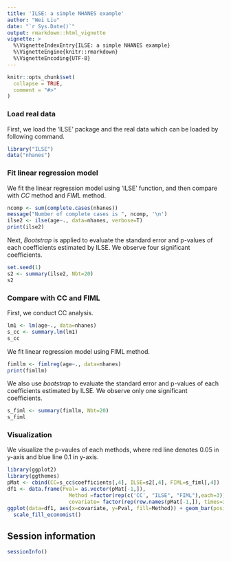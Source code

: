 ---
title: 'ILSE: a simple NHANES example'
author: "Wei Liu"
date: "`r Sys.Date()`"
output: rmarkdown::html_vignette
vignette: >
  %\VignetteIndexEntry{ILSE: a simple NHANES example}
  %\VignetteEngine{knitr::rmarkdown}
  %\VignetteEncoding{UTF-8}
---

```{r, include = FALSE}
knitr::opts_chunk$set(
  collapse = TRUE,
  comment = "#>"
)
```

### Load real data
First, we load the 'ILSE' package and the real data which can be loaded by following command.
```{r eval = FALSE}
library("ILSE")
data("nhanes")
```

### Fit linear regression model
We fit the linear regression model using 'ILSE' function, and then compare with *CC* method and *FIML* method.
```{r eval = FALSE}
ncomp <- sum(complete.cases(nhanes))
message("Number of complete cases is ", ncomp, '\n')
ilse2 <- ilse(age~., data=nhanes, verbose=T)
print(ilse2)
```

Next, *Bootstrap* is applied to evaluate the standard error and p-values of each coefficients estimated by ILSE. We observe four significant coefficients. 
```{r eval = FALSE}
set.seed(1)
s2 <- summary(ilse2, Nbt=20)
s2
```

### Compare with CC and FIML

First, we conduct CC analysis.
```{r eval = FALSE}
lm1 <- lm(age~., data=nhanes)
s_cc <- summary.lm(lm1)
s_cc
```

We fit linear regression model using FIML method.
```{r eval = FALSE}
fimllm <- fimlreg(age~., data=nhanes)
print(fimllm)
```
We also use *bootstrap* to evaluate the standard error and p-values of each coefficients estimated by ILSE. We observe only one significant coefficients. 
```{r eval = FALSE}
s_fiml <- summary(fimllm, Nbt=20)
s_fiml
```

### Visualization 
We visualize the p-vaules of each methods, where red line denotes 0.05 in y-axis and blue line 0.1 in y-axis.
```{r eval = FALSE}
library(ggplot2)
library(ggthemes)
pMat <- cbind(CC=s_cc$coefficients[,4], ILSE=s2[,4], FIML=s_fiml[,4])
df1 <- data.frame(Pval= as.vector(pMat[-1,]),
                    Method =factor(rep(c('CC', "ILSE", "FIML"),each=3)),
                    covariate= factor(rep(row.names(pMat[-1,]), times=3)))
ggplot(data=df1, aes(x=covariate, y=Pval, fill=Method)) + geom_bar(position = "dodge", stat="identity",width = 0.5) + geom_hline(yintercept = 0.05, color='red') + geom_hline(yintercept = 0.1, color='blue') +
  scale_fill_economist()
```

## Session information
```{r}
sessionInfo()
```
